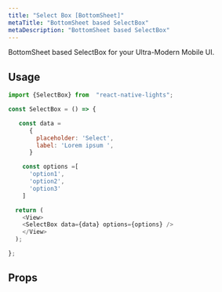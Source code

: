 ```yaml
---
title: "Select Box [BottomSheet]"
metaTitle: "BottomSheet based SelectBox"
metaDescription: "BottomSheet based SelectBox"
---
```


BottomSheet based SelectBox for your Ultra-Modern Mobile UI.

<Images src={selectBox} />


## Usage

```javascript
import {SelectBox} from  "react-native-lights";

const SelectBox = () => {

   const data = 
      {
        placeholder: 'Select',
        label: 'Lorem ipsum ',  
      }

    const options =[
      'option1',
      'option2',
      'option3'
    ]

  return (
    <View>
    <SelectBox data={data} options={options} />
    </View>
  );

};

```

## Props

<Table data={cardData.selectBox} />

<br />

<!-- ## Live Editing example

```javascript react-live=true
<button className={"btn btn-default"}>Change my text</button>
``` -->
